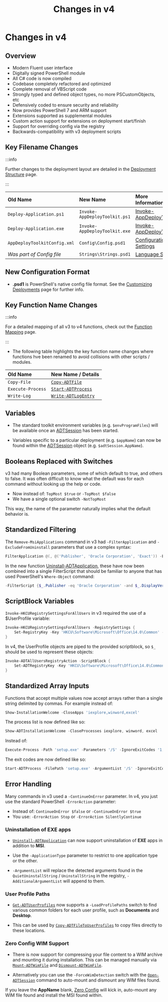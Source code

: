 ﻿---
sidebar_position: 4
title: 'Changes in v4'
description: 'Guidance on what has changed in v4.'
slug: /getting-started/changes-in-v4
hide_title: true
tags:
  - Changes
  - Getting Started
---

# Changes in v4

## Overview

- Modern Fluent user interface
- Digitally signed PowerShell module
- All C# code is now compiled
- Codebase completely refactored and optimized
- Complete removal of VBScript code
- Strongly typed and defined object types, no more PSCustomObjects, etc
- Defensively coded to ensure security and reliability
- Now provides PowerShell 7 and ARM support
- Extensions supported as supplemental modules
- Custom action support for extensions on deployment start/finish
- Support for overriding config via the registry
- Backwards-compatibility with v3 deployment scripts

## Key Filename Changes

:::info

Further changes to the deployment layout are detailed in the [Deployment Structure](/docs/deployment-concepts/deployment-structure) page.

:::

| **Old Name**                 | **New Name**                  | **More Information**                                                    |
|:-----------------------------|:------------------------------|:------------------------------------------------------------------------|
| `Deploy-Application.ps1`     | `Invoke-AppDeployToolkit.ps1` | [Invoke-AppDeployToolkit](/docs/deployment-concepts/invoke-appdeploytoolkit) |
| `Deploy-Application.exe`     | `Invoke-AppDeployToolkit.exe` | [Invoke-AppDeployToolkit](/docs/deployment-concepts/invoke-appdeploytoolkit) |
| `AppDeployToolkitConfig.xml` | `Config\Config.psd1`          | [Configuration Settings](/docs/reference/config-settings)                    |
| *Was part of Config file*    | `Strings\Strings.psd1`        | [Language Strings](/docs/reference/language-strings)                       |

## New Configuration Format

- **.psd1** is PowerShell's native config file format. See the [Customizing Deployments](/docs/usage/customizing-deployments) page for further info.

## Key Function Name Changes

:::info

For a detailed mapping of all v3 to v4 functions, check out the [Function Mapping](/docs/reference/v4-function-mapping) page.

:::

- The following table highlights the key function name changes where functions hve been renamed to avoid collisions with other scripts / modules.

| **Old Name**      | **New Name / Details**                                        |
|:------------------|:--------------------------------------------------------------|
| `Copy-File`       | [`Copy-ADTFile`](/docs/reference/functions/Copy-ADTFile)           |
| `Execute-Process` | [`Start-ADTProcess`](/docs/reference/functions/Start-ADTProcess)   |
| `Write-Log`       | [`Write-ADTLogEntry`](/docs/reference/functions/Write-ADTLogEntry) |

## Variables

- The standard toolkit environment variables (e.g. `$envProgramFiles`) will be available once an [ADTSession](/docs/reference/adtsession-object) has been started.

- Variables specific to a particular deployment (e.g. `$appName`) can now be found within the [ADTSession](/docs/reference/adtsession-object) object (e.g. `$adtSession.AppName`).

## Booleans Replaced with Switches

v3 had many Boolean parameters, some of which default to true, and others to false. It was often difficult to know what the default was for each command without looking up the help or code.

- Now instead of: `TopMost $true` or `-TopMost $false`
- We have a single optional switch `-NotTopMost`

This way, the name of the parameter naturally implies what the default behavior is.

## Standardized Filtering

The `Remove-MsiApplications` command in v3 had `-FilterApplication` and `-ExcludeFromUninstall` parameters that use a complex syntax:

```powershell
FilterApplication @(, @('Publisher', 'Oracle Corporation', 'Exact')) -ExcludeFromUninstall @(, @('DisplayName', 'Java 8 Update 45', 'Contains'))
```

In the new function [Uninstall-ADTApplication](/docs/reference/functions/Uninstall-ADTApplication), these have now been combined into a single FilterScript that should be familiar to anyone that has used PowerShell's `Where-Object` command:

```powershell
-FilterScript {$_.Publisher -eq 'Oracle Corporation' -and $_.DisplayVersion -notmatch 'Java 8 Update 45'}
```

## ScriptBlock Variables

`Invoke-HKCURegistrySettingsForAllUsers` in v3 required the use of a $UserProfile variable:

```powershell
Invoke-HKCURegistrySettingsForAllUsers -RegistrySettings {
    Set-RegistryKey -Key 'HKCU\Software\Microsoft\Office\14.0\Common' -Name 'qmenable' -Value 0 -Type DWord -SID $UserProfile.SID
}
```

In v4, the UserProfile objects are piped to the provided scriptblock, so `$_` should be used to represent these objects:

```powershell
Invoke-ADTAllUsersRegistryAction -ScriptBlock {
    Set-ADTRegistryKey -Key 'HKCU\Software\Microsoft\Office\14.0\Common' -Name 'qmenable' -Value 0 -Type DWord -SID $_.SID
}
```

## Standardized Array Inputs

Functions that accept multiple values now accept arrays rather than a single string delimited by commas. For example instead of:

```powershell
Show-InstallationWelcome -CloseApps 'iexplore,winword,excel'
```

The process list is now defined like so:

```powershell
Show-ADTInstallationWelcome -CloseProcesses iexplore, winword, excel
```

Instead of:

```powershell
Execute-Process -Path 'setup.exe' -Parameters '/S' -IgnoreExitCodes '1,2'
```

The exit codes are now defined like so:

```powershell
Start-ADTProcess -FilePath 'setup.exe' -ArgumentList '/S' -IgnoreExitCodes 1,2
```

## Error Handling

Many commands in v3 used a `-ContinueOnError` parameter. In v4, you just use the standard PowerShell `-ErrorAction` parameter:

- Instead of: `ContinueOnError $false` or `-ContinueOnError $true`
- You use: `-ErrorAction Stop` or `-ErrorAction SilentlyContinue`

### Uninstallation of EXE apps

- [`Uninstall-ADTApplication`](/docs/reference/functions/Uninstall-ADTApplication) can now support uninstallation of **EXE** apps in addition to **MSI**.

- Use the `-ApplicationType` parameter to restrict to one application type or the other.

- `-ArgumentList` will replace the detected arguments found in the `QuietUninstallString` / `UninstallString` in the registry, `-AdditionalArgumentList` will append to them.

### User Profile Paths

- [`Get-ADTUserProfiles`](/docs/reference/functions/Get-ADTUserProfiles) now supports a `-LoadProfilePaths` switch to find various common folders for each user profile, such as **Documents** and **Desktop**.

- This can be used by [`Copy-ADTFileToUserProfiles`](/docs/reference/functions/Copy-ADTFileToUserProfiles) to copy files directly to these locations.

### Zero Config WIM Support

- There is now support for compressing your file content to a WIM archive and mounting it during installation. This can be managed manually via [`Mount-ADTWimFile`](/docs/reference/functions/Mount-ADTWimFile) and [`Dismount-ADTWimFile`](/docs/reference/functions/Dismount-ADTWimFile).

- Alternatively you can use the `-ForceWimDetection` switch with the [`Open-ADTSession`](/docs/reference/functions/Open-ADTSession) command to auto-mount and dismount any WIM files found.

If you leave the **AppName** blank, [Zero Config](/docs/deployment-concepts/zero-config-deployment) will kick in, auto-mount any WIM file found and install the MSI found within.

<br />
